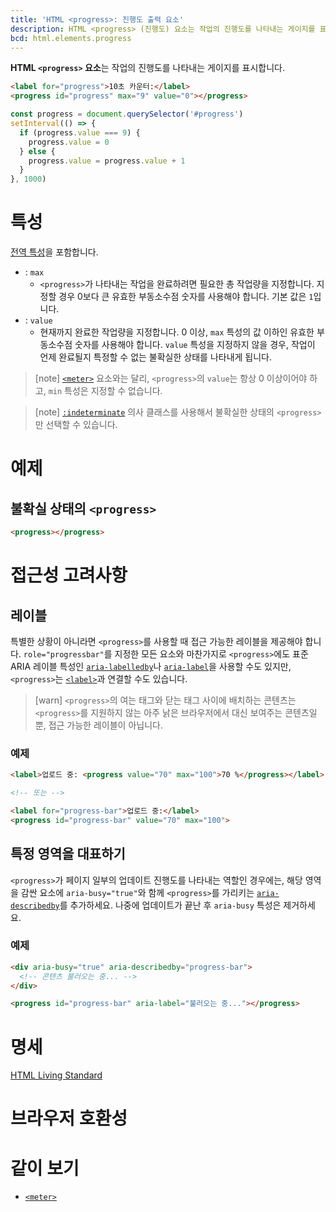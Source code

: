 ```yaml
---
title: 'HTML <progress>: 진행도 출력 요소'
description: HTML <progress> (진행도) 요소는 작업의 진행도를 나타내는 게이지를 표시합니다.
bcd: html.elements.progress
---
```


**HTML `<progress>` 요소**는 작업의 진행도를 나타내는 게이지를 표시합니다.

<HTMLDemo>

  ```html
  <label for="progress">10초 카운터:</label>
  <progress id="progress" max="9" value="0"></progress>
  ```

  ```js
  const progress = document.querySelector('#progress')
  setInterval(() => {
    if (progress.value === 9) {
      progress.value = 0
    } else {
      progress.value = progress.value + 1
    }
  }, 1000)
  ```

</HTMLDemo>

# 특성

[전역 특성](/docs/Web/HTML/Global_attributes)을 포함합니다.

- : `max`
  - `<progress>`가 나타내는 작업을 완료하려면 필요한 총 작업량을 지정합니다. 지정할 경우 0보다 큰 유효한 부동소수점 숫자를 사용해야 합니다. 기본 값은 `1`입니다.
- : `value`
  - 현재까지 완료한 작업량을 지정합니다. 0 이상, `max` 특성의 값 이하인 유효한 부동소수점 숫자를 사용해야 합니다. `value` 특성을 지정하지 않을 경우, 작업이 언제 완료될지 특정할 수 없는 불확실한 상태를 나타내게 됩니다.

> [note] [`<meter>`](./meter) 요소와는 달리, `<progress>`의 `value`는 항상 0 이상이어야 하고, `min` 특성은 지정할 수 없습니다.

> [note] [`:indeterminate`](https://developer.mozilla.org/en-US/docs/Web/CSS/:indeterminate) 의사 클래스를 사용해서 불확실한 상태의 `<progress>`만 선택할 수 있습니다.

# 예제

## 불확실 상태의 `<progress>`

```html name=indeterminate
<progress></progress>
```

<LiveExample height={40} name="indeterminate" />

# 접근성 고려사항

## 레이블

특별한 상황이 아니라면 `<progress>`를 사용할 때 접근 가능한 레이블을 제공해야 합니다. `role="progressbar"`를 지정한 모든 요소와 마찬가지로 `<progress>`에도 표준 ARIA 레이블 특성인 [`aria-labelledby`](https://developer.mozilla.org/en-US/docs/Web/Accessibility/ARIA/Attributes/aria-labelledby)나 [`aria-label`](https://developer.mozilla.org/en-US/docs/Web/Accessibility/ARIA/Attributes/aria-label)을 사용할 수도 있지만, `<progress>`는 [`<label>`](./label)과 연결할 수도 있습니다.

> [warn] `<progress>`의 여는 태그와 닫는 태그 사이에 배치하는 콘텐츠는 `<progress>`를 지원하지 않는 아주 낡은 브라우저에서 대신 보여주는 콘텐츠일 뿐, 접근 가능한 레이블이 아닙니다.

### 예제

```html
<label>업로드 중: <progress value="70" max="100">70 %</progress></label>

<!-- 또는 -->

<label for="progress-bar">업로드 중:</label>
<progress id="progress-bar" value="70" max="100">
```

## 특정 영역을 대표하기

`<progress>`가 페이지 일부의 업데이트 진행도를 나타내는 역할인 경우에는, 해당 영역을 감싼 요소에 `aria-busy="true"`와 함께 `<progress>`를 가리키는 [`aria-describedby`]()를 추가하세요. 나중에 업데이트가 끝난 후 `aria-busy` 특성은 제거하세요.

### 예제

```html
<div aria-busy="true" aria-describedby="progress-bar">
  <!-- 콘텐츠 불러오는 중... -->
</div>

<progress id="progress-bar" aria-label="불러오는 중..."></progress>
```

# 명세

[HTML Living Standard](https://html.spec.whatwg.org/multipage/form-elements.html#the-progress-element)

# 브라우저 호환성

<BrowserCompat data={props.bcd} />

# 같이 보기

- [`<meter>`](./meter)
